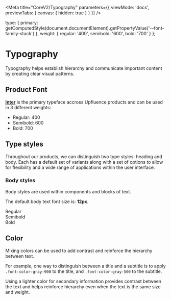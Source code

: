 
<Meta
  title="CoreV2/Typography"
  parameters={{
    viewMode: 'docs',
    previewTabs: { canvas: { hidden: true } }
  }}
/>

  type: {
    primary: getComputedStyle(document.documentElement).getPropertyValue('--font-family-stack')
  },
  weight: {
    regular: '400',
    semibold: '600',
    bold: '700'
  }
};


# Typography

Typography helps establish hierarchy and communicate important content by
creating clear visual patterns.

## Product Font

**[Inter](https://fonts.google.com/specimen/Inter)** is the primary typeface accross Upfluence products and can be used
in 3 different weights:

- Regular: 400
- Semibold: 600
- Bold: 700

## Type styles

Throughout our products, we can distinguish two type styles: heading and body.
Each has a default set of variants along with a set of options to allow for
flexibility and a wide range of applications within the user interface.

### Body styles

Body styles are used within components and blocks of text.

The default body text font size is: **12px**.

<div class="fx-col fx-gap-px-12">
  <div class="fx-col">
    <span>Regular</span>
    <Typeset
      fontSizes={[Number(10), Number(12), Number(14), Number(16)]}
      fontWeight={typography.weight.regular}
      sampleText={SampleText}
      fontFamily={typography.type.primary}
    />
  </div>

  <div class="fx-row fx-gap-px-12">
    <div class="fx-1">
      <div class="fx-col">
        <span>Semibold</span>
        <Typeset
          fontSizes={[Number(10), Number(12), Number(14), Number(16)]}
          fontWeight={typography.weight.semibold}
          sampleText={SampleText}
          fontFamily={typography.type.primary}
        />
      </div>
    </div>
    <div class="fx-1">
      <div class="fx-col">
        <span>Bold</span>
        <Typeset
          fontSizes={[Number(10), Number(12), Number(14), Number(16)]}
          fontWeight={typography.weight.bold}
          sampleText={SampleText}
          fontFamily={typography.type.primary}
        />
      </div>
    </div>
  </div>
</div>

## Color

Mixing colors can be used to add contrast and reinforce the hierarchy between
text.

For example, one way to distinguish between a title and a subtitle is to apply
`.font-color-gray-900` to the title, and `.font-color-gray-500` to the subtitle.

Using a lighter color for secondary information provides contrast between the
text and helps reinforce hierarchy even when the text is the same size and
weight.

<ColorPalette>
  <ColorItem
    title="900"
    subtitle="This is the default text color and can be used for any content that does not have any particular hierarchy."
    colors={{
      'var(--color-gray-900) / .font-color-gray-900': getComputedStyle(document.documentElement).getPropertyValue(
        '--color-gray-900'
      )
    }}
  />
  <ColorItem
    title="500"
    subtitle="This lighter color can be used to de-emphasize secondary content, sub-sections, labels, etc."
    colors={{
      'var(--color-gray-500) / .font-color-gray-500': getComputedStyle(document.documentElement).getPropertyValue(
        '--color-gray-500'
      )
    }}
  />
  <ColorItem
    title="400"
    subtitle="Our lightest font color, usable when a 3rd level of hierarchy is needed"
    colors={{
      'var(--color-gray-400) / .font-color-gray-400': getComputedStyle(document.documentElement).getPropertyValue(
        '--color-gray-400'
      )
    }}
  />
</ColorPalette>
